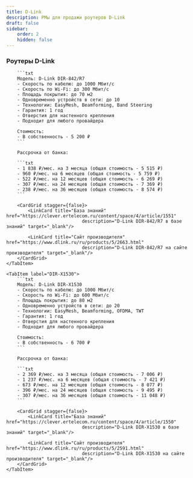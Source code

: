 ```yaml
---
title: D-Link
description: РМы для продажи роутеров D-Link
draft: false
sidebar:
    order: 2
    hidden: false
---
```



<CardGrid stagger={false}>
    <LinkCard title="Города с рассрочкой"
                        href="https://clever.ertelecom.ru/content/space/4/folder/635/article/13578/page/0"
                        description="Список городов с доступной рассрочкой в базе знаний" target="_blank"/>
    <LinkCard title="Оформление рассрочки"
                        href="https://clever.ertelecom.ru/content/space/4/folder/635/article/13578/page/8"
                        description="Инструкция по оформлению рассрочки в базе знаний" target="_blank"/>
</CardGrid>

### Роутеры D-Link

<Tabs>
    <TabItem label="DIR-842/R7">

        ```txt
        Модель: D-Link DIR-842/R7
        - Скорость по кабелю: до 1000 Мбит/с
        - Скорость по Wi-Fi: до 300 Мбит/с
        - Площадь покрытия: до 70 м2
        - Одновременно устройств в сети: до 10
        - Технологии: EasyMesh, Beamforming, Band Steering
        - Гарантия: 1 год
        - Отверстия для настенного крепления
        - Подходит для любого провайдера

        Стоимость:
        - В собственность - 5 200 ₽
        ```

        Рассрочка от банка:

        ```txt
        - 1 838 ₽/мес. на 3 месяца (общая стоимость - 5 515 ₽)
        - 960 ₽/мес. на 6 месяцев (общая стоимость - 5 759 ₽)
        - 522 ₽/мес. на 12 месяцев (общая стоимость - 6 269 ₽)
        - 307 ₽/мес. на 24 месяцев (общая стоимость - 7 369 ₽)
        - 238 ₽/мес. на 36 месяцев (общая стоимость - 8 574 ₽)
        ```

        <CardGrid stagger={false}>
            <LinkCard title="База знаний" href="https://clever.ertelecom.ru/content/space/4/article/1551"
                                description="D-Link DIR-842/R7 в базе знаний" target="_blank"/>

            <LinkCard title="Сайт производителя" href="https://www.dlink.ru/ru/products/5/2663.html"
                                description="D-Link DIR-842/R7 на сайте производителя" target="_blank"/>
        </CardGrid>
    </TabItem>

    <TabItem label="DIR-X1530">
        ```txt
        Модель: D-Link DIR-X1530
        - Скорость по кабелю: до 1000 Мбит/с
        - Скорость по Wi-Fi: до 600 Мбит/с
        - Площадь покрытия: до 80 м2
        - Одновременно устройств в сети: до 20
        - Технологии: EasyMesh, Beamforming, OFDMA, TWT
        - Гарантия: 1 год
        - Отверстия для настенного крепления
        - Подходит для любого провайдера

        Стоимость:
        - В собственность - 6 700 ₽
        ```

        Рассрочка от банка:

        ```txt
        - 2 369 ₽/мес. на 3 месяца (общая стоимость - 7 006 ₽)
        - 1 237 ₽/мес. на 6 месяцев (общая стоимость - 7 421 ₽)
        - 673 ₽/мес. на 12 месяцев (общая стоимость - 8 077 ₽)
        - 396 ₽/мес. на 24 месяцев (общая стоимость - 9 495 ₽)
        - 307 ₽/мес. на 36 месяцев (общая стоимость - 11 048 ₽)
        ```

        <CardGrid stagger={false}>
            <LinkCard title="База знаний" href="https://clever.ertelecom.ru/content/space/4/article/1550"
                                description="D-Link DIR-X1530 в базе знаний" target="_blank"/>

            <LinkCard title="Сайт производителя" href="https://www.dlink.ru/ru/products/5/2591.html"
                                description="D-Link DIR-X1530 на сайте производителя" target="_blank"/>
        </CardGrid>
    </TabItem>
</Tabs>
